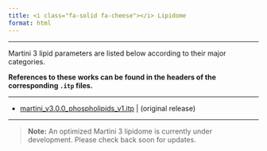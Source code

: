 ```yaml
---
title: <i class="fa-solid fa-cheese"></i> Lipidome
format: html
---
```


<hr>

Martini 3 lipid parameters are listed below according to their major categories. 

**References to these works can be found in the headers of the corresponding `.itp` files.**

<hr>

- [martini_v3.0.0_phospholipids_v1.itp](https://cgmartini-library.s3.ca-central-1.amazonaws.com/1_Downloads/ff_parameters/martini3/martini_v3.0.0_phospholipids_v1.itp) | (original release)

<hr>

> **Note:** An optimized Martini 3 lipidome is currently under development. Please check back soon for updates.